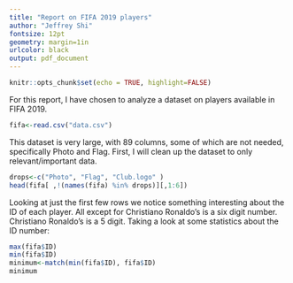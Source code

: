 ```yaml
---
title: "Report on FIFA 2019 players" 
author: "Jeffrey Shi"
fontsize: 12pt
geometry: margin=1in
urlcolor: black
output: pdf_document
---
```


```r
knitr::opts_chunk$set(echo = TRUE, highlight=FALSE)
```
For this report, I have chosen to analyze a dataset on players available in FIFA 2019.
```r
fifa<-read.csv("data.csv")
```
This dataset is very large, with 89 columns, some of which are not needed, specifically Photo and Flag. First, I will clean up the dataset to only relevant/important data. 
```r
drops<-c("Photo", "Flag", "Club.logo" )
head(fifa[ ,!(names(fifa) %in% drops)][,1:6])
```
Looking at just the first few rows we notice something interesting about the ID of each player. All except for Christiano Ronaldo's is a six digit number. Christiano Ronaldo's is a 5 digit. Taking a look at some statistics about the ID number:
```r
max(fifa$ID)
min(fifa$ID)
minimum<-match(min(fifa$ID), fifa$ID)
minimum
```